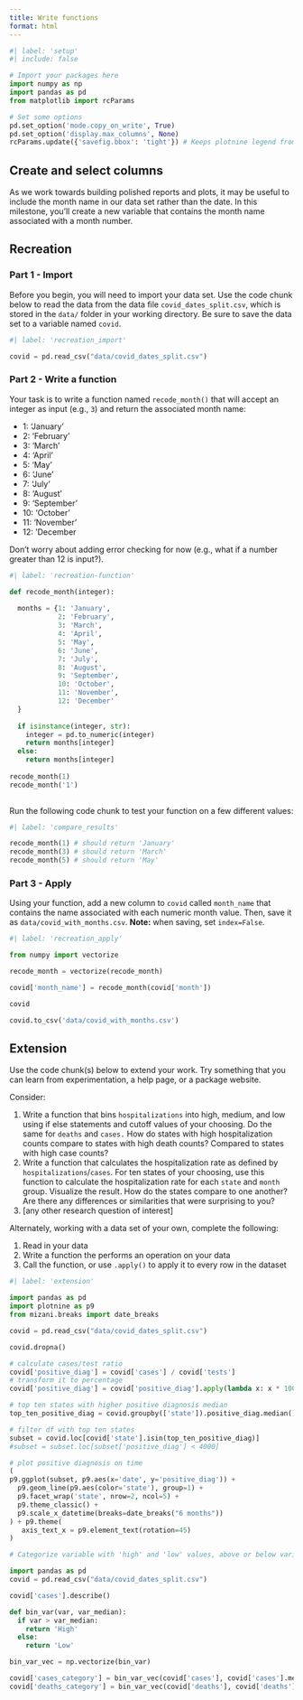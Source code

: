 ```yaml
---
title: Write functions
format: html
---
```


```python
#| label: 'setup'
#| include: false

# Import your packages here
import numpy as np
import pandas as pd
from matplotlib import rcParams

# Set some options
pd.set_option('mode.copy_on_write', True)
pd.set_option('display.max_columns', None)
rcParams.update({'savefig.bbox': 'tight'}) # Keeps plotnine legend from being cut off

```

## Create and select columns

As we work towards building polished reports and plots, it may be useful to include the month name in our data set rather than the date. In this milestone, you'll create a new variable that contains the month name associated with a month number.


## Recreation

### Part 1 - Import

Before you begin, you will need to import your data set. 
Use the code chunk below to read the data from the data file `covid_dates_split.csv`, which is stored in the `data/` folder in your working directory.
Be sure to save the data set to a variable named `covid`.


```python
#| label: 'recreation_import'

covid = pd.read_csv("data/covid_dates_split.csv")
```

### Part 2 - Write a function

Your task is to write a function named `recode_month()` that will accept
an integer as input (e.g., `3`) and return the associated month name:


- 1: 'January'
- 2: 'February'
- 3: 'March'
- 4: 'April'
- 5: 'May'
- 6: 'June'
- 7: 'July'
- 8: 'August'
- 9: 'September'
- 10: 'October'
- 11: 'November'
- 12: 'December

Don't worry about adding error checking for now (e.g., what if a number greater than 12 is input?).


```python
#| label: 'recreation-function'

def recode_month(integer):
  
  months = {1: 'January',
            2: 'February',
            3: 'March',
            4: 'April',
            5: 'May',
            6: 'June',
            7: 'July',
            8: 'August',
            9: 'September',
            10: 'October',
            11: 'November',
            12: 'December'
  }
  
  if isinstance(integer, str):
    integer = pd.to_numeric(integer)
    return months[integer]
  else:
    return months[integer]
    
recode_month(1)
recode_month('1')
  
```

Run the following code chunk to test your function on a few different values:


```python
#| label: 'compare_results'

recode_month(1) # should return 'January'
recode_month(3) # should return 'March'
recode_month(5) # should return 'May'
```

### Part 3 - Apply

Using your function, add a new column to `covid` called `month_name`
that contains the name associated with each numeric month value. Then, save it as `data/covid_with_months.csv`.
**Note:** when saving, set `index=False`.


```python
#| label: 'recreation_apply'

from numpy import vectorize

recode_month = vectorize(recode_month)

covid['month_name'] = recode_month(covid['month'])

covid

covid.to_csv('data/covid_with_months.csv')
```

## Extension

Use the code chunk(s) below to extend your work.
Try something that you can learn from experimentation, a help page, or a package website.

Consider:

1. Write a function that bins `hospitalizations` into high, medium, and low using if else statements and cutoff values of your choosing. Do the same for `deaths` and `cases.` How do states with high hospitalization counts compare to states with high death counts? Compared to states with high case counts?
2. Write a function that calculates the hospitalization rate as defined by `hospitalizations`/`cases`. For ten states of your choosing, use this function to calculate the hospitalization rate for each `state` and `month` group. Visualize the result. How do the states compare to one another? Are there any differences or similarities that were surprising to you?
3. [any other research question of interest]

Alternately, working with a data set of your own, complete the following:

1. Read in your data
2. Write a function the performs an operation on your data 
3. Call the function, or use `.apply()` to apply it to every row in the dataset


```python
#| label: 'extension'

import pandas as pd 
import plotnine as p9
from mizani.breaks import date_breaks

covid = pd.read_csv("data/covid_dates_split.csv")

covid.dropna()

# calculate cases/test ratio
covid['positive_diag'] = covid['cases'] / covid['tests'] 
# transform it to percentage
covid['positive_diag'] = covid['positive_diag'].apply(lambda x: x * 100)

# top ten states with higher positive diagnosis median
top_ten_positive_diag = covid.groupby(['state']).positive_diag.median().sort_values(ascending=False).head(10).index.values.tolist()

# filter df with top ten states
subset = covid.loc[covid['state'].isin(top_ten_positive_diag)]
#subset = subset.loc[subset['positive_diag'] < 4000]

# plot positive diagnosis on time
(
p9.ggplot(subset, p9.aes(x='date', y='positive_diag')) + 
  p9.geom_line(p9.aes(color='state'), group=1) +
  p9.facet_wrap('state', nrow=2, ncol=5) +
  p9.theme_classic() +
  p9.scale_x_datetime(breaks=date_breaks("6 months"))
) + p9.theme(
   axis_text_x = p9.element_text(rotation=45)
)

```

```python
# Categorize variable with 'high' and 'low' values, above or below variable median

import pandas as pd 
covid = pd.read_csv("data/covid_dates_split.csv")

covid['cases'].describe()

def bin_var(var, var_median):
  if var > var_median:
    return 'High'
  else:
    return 'Low'

bin_var_vec = np.vectorize(bin_var)

covid['cases_category'] = bin_var_vec(covid['cases'], covid['cases'].median())
covid['deaths_category'] = bin_var_vec(covid['deaths'], covid['deaths'].median())

```


